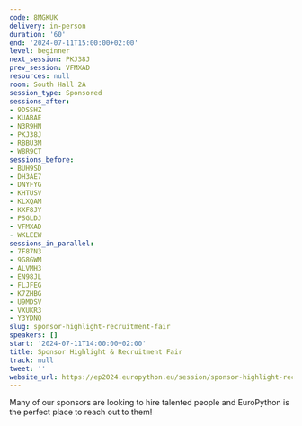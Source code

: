 ```yaml
---
code: 8MGKUK
delivery: in-person
duration: '60'
end: '2024-07-11T15:00:00+02:00'
level: beginner
next_session: PKJ38J
prev_session: VFMXAD
resources: null
room: South Hall 2A
session_type: Sponsored
sessions_after:
- 9DSSHZ
- KUABAE
- N3R9HN
- PKJ38J
- RBBU3M
- W8R9CT
sessions_before:
- BUH9SD
- DH3AE7
- DNYFYG
- KHTUSV
- KLXQAM
- KXF8JY
- PSGLDJ
- VFMXAD
- WKLEEW
sessions_in_parallel:
- 7F87N3
- 9G8GWM
- ALVMH3
- EN98JL
- FLJFEG
- K7ZHBG
- U9MDSV
- VXUKR3
- Y3YDNQ
slug: sponsor-highlight-recruitment-fair
speakers: []
start: '2024-07-11T14:00:00+02:00'
title: Sponsor Highlight & Recruitment Fair
track: null
tweet: ''
website_url: https://ep2024.europython.eu/session/sponsor-highlight-recruitment-fair
---
```


Many of our sponsors are looking to hire talented people and EuroPython is the perfect place to reach out to them!
